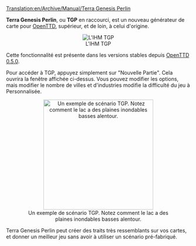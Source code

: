 [[Translation:en/Archive/Manual/Terra Genesis Perlin]]


'''Terra Genesis Perlin''', ou '''TGP''' en raccourci, est un nouveau générateur de carte pour [[fr/Manual/Main Page|OpenTTD]], supérieur, et de loin, à celui d'origine.
<center>[[File:en/Archive/Manual/Terragenesisperlin.png|frame|center|L'IHM TGP]]</center>

Cette fonctionnalité est présente dans les versions stables depuis [[fr/Archive/OpenTTD/OpenTTD 0.5.0|OpenTTD 0.5.0]].

Pour accéder à TGP, appuyez simplement sur "Nouvelle Partie". Cela ouvrira la fenêtre affichée ci-dessus. Vous pouvez modifier les options, mais modifier le nombre de villes et d'industries modifie la difficulté du jeu à Personnalisée.

<center>[[File:en/Archive/Manual/TGP Example.png|thumb|300px|center|Un exemple de scénario TGP. Notez comment le lac a des plaines inondables basses alentour.]]</center>

Terra Genesis Perlin peut créer des traits très ressemblants sur vos cartes, et donner un meilleur jeu sans avoir à utiliser un scénario pré-fabriqué.